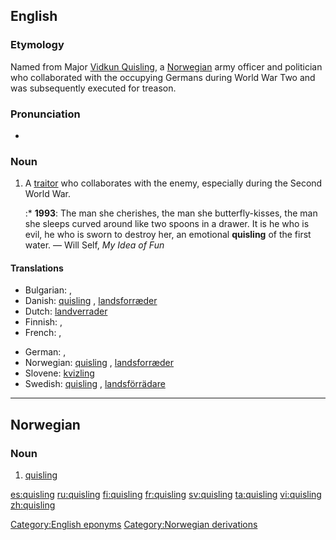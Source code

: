 ==English==

===Etymology===
Named from Major [[w:Vidkun Quisling|Vidkun Quisling]], a [[Norwegian]] army officer and politician who collaborated with the occupying Germans during World War Two and was subsequently executed for treason.

===Pronunciation===
* {{IPA|/ˈkwɪzlɪŋ/}}

===Noun===
{{en-noun}}

# A [[traitor]] who collaborates with the enemy, especially during the Second World War.
#:* '''1993''': The man she cherishes, the man she butterfly-kisses, the man she sleeps curved around like two spoons in a drawer.  It is he who is evil, he who is sworn to destroy her, an emotional '''quisling''' of the first water. — Will Self, ''My Idea of Fun''

====Translations====
{{trans-top|traitor}}
* Bulgarian: {{t+|bg|предател|m|sc=Cyrl}}, {{t+|bg|изменник|m|sc=Cyrl}}
* Danish: [[#Danish|quisling]] {{c}}, [[landsforræder]] {{c}}
* Dutch: [[landverrader]]
* Finnish: {{t+|fi|quisling}}, {{t-|fi|maanpetturi}}
* French: {{t+|fr|quisling}}, {{t+|fr|collabo}}
{{trans-mid}}
* German: {{t-|de|Kollaborateur|m}}, {{t+|de|Verräter|m}}
* Norwegian: [[#Norwegian|quisling]] {{c}}, [[landsforræder]] {{c}}
* Slovene: [[kvizling]] {{m}}
* Swedish: [[#Swedish|quisling]] {{c}}, [[landsförrädare]] {{c}}
{{trans-bottom}}

[[Category:English eponyms]]
[[Category:Norwegian derivations]]

----

==Norwegian==
===Noun===
{{infl|no|noun}}

# [[#English|quisling]]


[[es:quisling]]
[[ru:quisling]]
[[fi:quisling]]
[[fr:quisling]]
[[sv:quisling]]
[[ta:quisling]]
[[vi:quisling]]
[[zh:quisling]]